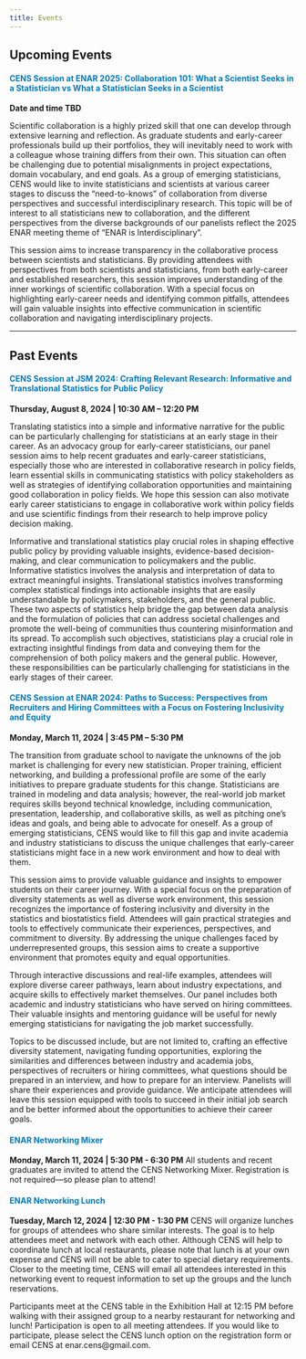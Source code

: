 ```yaml
---
title: Events
---
```


## Upcoming Events

::: {style="color: #007ac2;"}
#### CENS Session at ENAR 2025: Collaboration 101: What a Scientist Seeks in a Statistician vs What a Statistician Seeks in a Scientist
:::

**Date and time TBD**

Scientific collaboration is a highly prized skill that one can develop through extensive learning and reflection. As graduate students and early-career professionals build up their portfolios, they will inevitably need to work with a colleague whose training differs from their own. This situation can often be challenging due to potential misalignments in project expectations, domain vocabulary, and end goals. As a group of emerging statisticians, CENS would like to invite statisticians and scientists at various career stages to discuss the “need-to-knows” of collaboration from diverse perspectives and successful interdisciplinary research. This topic will be of interest to all statisticians new to collaboration, and the different perspectives from the diverse backgrounds of our panelists reflect the 2025 ENAR meeting theme of “ENAR is Interdisciplinary”.

This session aims to increase transparency in the collaborative process between scientists and statisticians. By providing attendees with perspectives from both scientists and statisticians, from both early-career and established researchers, this session improves understanding of the inner workings of scientific collaboration. With a special focus on highlighting early-career needs and identifying common pitfalls, attendees will gain valuable insights into effective communication in scientific collaboration and navigating interdisciplinary projects. 


------------------------------------------------------------------------

## Past Events

::: {style="color: #007ac2;"}
#### CENS Session at JSM 2024: Crafting Relevant Research: Informative and Translational Statistics for Public Policy
:::

**Thursday, August 8, 2024 \| 10:30 AM -- 12:20 PM**

Translating statistics into a simple and informative narrative for the public can be particularly challenging for statisticians at an early stage in their career. As an advocacy group for early-career statisticians, our panel session aims to help recent graduates and early-career statisticians, especially those who are interested in collaborative research in policy fields, learn essential skills in communicating statistics with policy stakeholders as well as strategies of identifying collaboration opportunities and maintaining good collaboration in policy fields. We hope this session can also motivate early career statisticians to engage in collaborative work within policy fields and use scientific findings from their research to help improve policy decision making.

Informative and translational statistics play crucial roles in shaping effective public policy by providing valuable insights, evidence-based decision-making, and clear communication to policymakers and the public. Informative statistics involves the analysis and interpretation of data to extract meaningful insights. Translational statistics involves transforming complex statistical findings into actionable insights that are easily understandable by policymakers, stakeholders, and the general public. These two aspects of statistics help bridge the gap between data analysis and the formulation of policies that can address societal challenges and promote the well-being of communities thus countering misinformation and its spread. To accomplish such objectives, statisticians play a crucial role in extracting insightful findings from data and conveying them for the comprehension of both policy makers and the general public. However, these responsibilities can be particularly challenging for statisticians in the early stages of their career.

::: {style="color: #007ac2;"}
#### CENS Session at ENAR 2024: Paths to Success: Perspectives from Recruiters and Hiring Committees with a Focus on Fostering Inclusivity and Equity
:::

**Monday, March 11, 2024 \| 3:45 PM -- 5:30 PM**

The transition from graduate school to navigate the unknowns of the job market is challenging for every new statistician. Proper training, efficient networking, and building a professional profile are some of the early initiatives to prepare graduate students for this change. Statisticians are trained in modeling and data analysis; however, the real-world job market requires skills beyond technical knowledge, including communication, presentation, leadership, and collaborative skills, as well as pitching one's ideas and goals, and being able to advocate for oneself. As a group of emerging statisticians, CENS would like to fill this gap and invite academia and industry statisticians to discuss the unique challenges that early-career statisticians might face in a new work environment and how to deal with them.

This session aims to provide valuable guidance and insights to empower students on their career journey. With a special focus on the preparation of diversity statements as well as diverse work environment, this session recognizes the importance of fostering inclusivity and diversity in the statistics and biostatistics field. Attendees will gain practical strategies and tools to effectively communicate their experiences, perspectives, and commitment to diversity. By addressing the unique challenges faced by underrepresented groups, this session aims to create a supportive environment that promotes equity and equal opportunities.

Through interactive discussions and real-life examples, attendees will explore diverse career pathways, learn about industry expectations, and acquire skills to effectively market themselves. Our panel includes both academic and industry statisticians who have served on hiring committees. Their valuable insights and mentoring guidance will be useful for newly emerging statisticians for navigating the job market successfully.

Topics to be discussed include, but are not limited to, crafting an effective diversity statement, navigating funding opportunities, exploring the similarities and differences between industry and academia jobs, perspectives of recruiters or hiring committees, what questions should be prepared in an interview, and how to prepare for an interview. Panelists will share their experiences and provide guidance. We anticipate attendees will leave this session equipped with tools to succeed in their initial job search and be better informed about the opportunities to achieve their career goals.

::: {style="color: #007ac2;"}
#### ENAR Networking Mixer
:::

**Monday, March 11, 2024 \| 5:30 PM - 6:30 PM** All students and recent graduates are invited to attend the CENS Networking Mixer. Registration is not required---so please plan to attend!

::: {style="color: #007ac2;"}
#### ENAR Networking Lunch
:::

**Tuesday, March 12, 2024 \| 12:30 PM - 1:30 PM** CENS will organize lunches for groups of attendees who share similar interests. The goal is to help attendees meet and network with each other. Although CENS will help to coordinate lunch at local restaurants, please note that lunch is at your own expense and CENS will not be able to cater to special dietary requirements. Closer to the meeting time, CENS will email all attendees interested in this networking event to request information to set up the groups and the lunch reservations.

Participants meet at the CENS table in the Exhibition Hall at 12:15 PM before walking with their assigned group to a nearby restaurant for networking and lunch! Participation is open to all meeting attendees. If you would like to participate, please select the CENS lunch option on the registration form or email CENS at enar.cens\@gmail.com.
